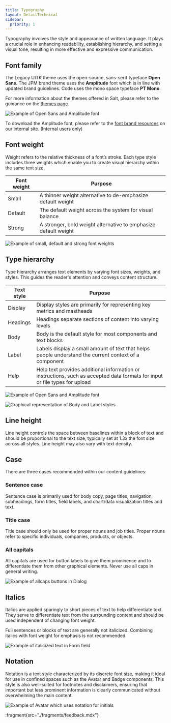 ```yaml
---
title: Typography
layout: DetailTechnical
sidebar:
  priority: 1
---
```


Typography involves the style and appearance of written language. It plays a crucial role in enhancing readability, establishing hierarchy, and setting a visual tone, resulting in more effective and expressive communication.

## Font family

The Legacy UITK theme uses the open-source, sans-serif typeface **Open Sans**. The JPM brand theme uses the **Amplitude** font which is in line with updated brand guidelines. Code uses the mono space typeface **PT Mono**.

For more information about the themes offered in Salt, please refer to the guidance on the [themes page](https://www.saltdesignsystem.com/salt/themes/index).

<Image
  src="/img/foundations/typography-options.png"
  alt="Example of Open Sans and Amplitude font"
/>

To download the Amplitude font, please refer to the [font brand resources](go/salt-ds-internal/design/fonts) on our internal site. (Internal users only)

## Font weight

Weight refers to the relative thickness of a font’s stroke. Each type style includes three weights which enable you to create visual hierarchy within the same text size.

| Font weight | Purpose                                                         |
| ----------- | --------------------------------------------------------------- |
| Small       | A thinner weight alternative to de-emphasize default weight     |
| Default     | The default weight across the system for visual balance         |
| Strong      | A stronger, bold weight alternative to emphasize default weight |

<Image
  src="/img/foundations/typography-weight.png"
  alt="Example of small, default and strong font weights"
/>

## Type hierarchy

Type hierarchy arranges text elements by varying font sizes, weights, and styles. This guides the reader's attention and conveys content structure.

| Text style | Purpose                                                                                                                     |
| ---------- | --------------------------------------------------------------------------------------------------------------------------- |
| Display    | Display styles are primarily for representing key metrics and mastheads                                                     |
| Headings   | Headings separate sections of content into varying levels                                                                   |
| Body       | Body is the default style for most components and text blocks                                                               |
| Label      | Labels display a small amount of text that helps people understand the current context of a component                       |
| Help       | Help text provides additional information or instructions, such as accepted data formats for input or file types for upload |

<Image
  src="/img/foundations/typography-headers.png"
  alt="Example of Open Sans and Amplitude font"
/>

<Image
  src="/img/foundations/typography-style-body-label.png"
  alt="Graphical representation of Body and Label styles"
/>

## Line height

Line height controls the space between baselines within a block of text and should be proportional to the text size, typically set at 1.3x the font size across all styles. Line height may also vary with text density.

## Case

There are three cases recommended within our content guidelines:

### Sentence case

Sentence case is primarily used for body copy, page titles, navigation, subheadings, form titles, field labels, and chart/data visualization titles and text.

### Title case

Title case should only be used for proper nouns and job titles. Proper nouns refer to specific individuals, companies, products, or objects.

### All capitals

All capitals are used for button labels to give them prominence and to differentiate them from other graphical elements. Never use all caps in general writing.

<Image
  src="/img/foundations/typography-allcaps.png"
  alt="Example of allcaps buttons in Dialog"
/>

## Italics

Italics are applied sparingly to short pieces of text to help differentiate text. They serve to differentiate text from the surrounding content and should be used independent of changing font weight.

Full sentences or blocks of text are generally not italicized. Combining italics with font weight for emphasis is not recommended.

<Image
  src="/img/foundations/typography-italics.png"
  alt="Example of italicized text in Form field"
/>

## Notation

Notation is a text style characterized by its discrete font size, making it ideal for use in confined spaces such as the Avatar and Badge components. This style is also well-suited for footnotes and disclaimers, ensuring that important but less prominent information is clearly communicated without overwhelming the main content.

<Image
  src="/img/foundations/typography-notation.png"
  alt="Example of Avatar which uses notation for initials"
/>

:fragment{src="./fragments/feedback.mdx"}
